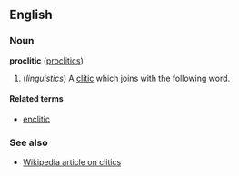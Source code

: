 ==English==
===Noun===
'''proclitic''' ([[proclitics]])

# (''linguistics'') A [[clitic]] which joins with the following word.

====Related terms====
*[[enclitic]]

===See also===
*[[w:Clitic|Wikipedia article on clitics]]